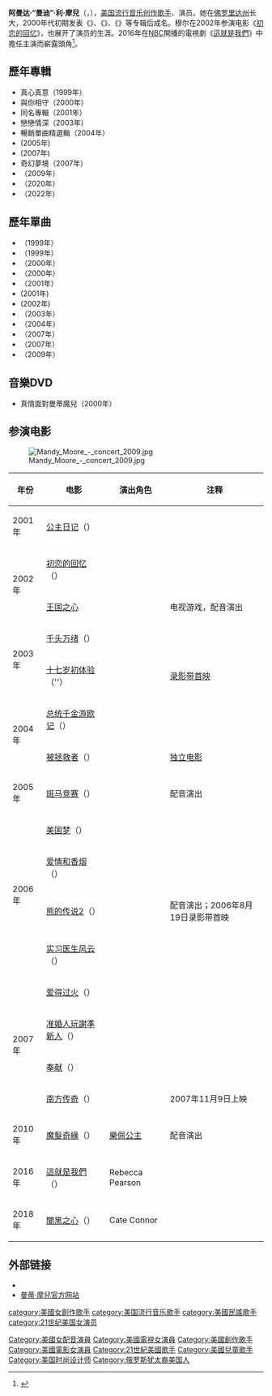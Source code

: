{{noteTA
|T=zh-hans:曼迪·穆尔;zh-hk:曼迪·摩亞;zh-tw:曼蒂·摩兒;
|G1=Show
|G2=Movie
|1=zh-hans:穆尔;zh-hk:摩亞;zh-tw:摩爾;
|2=zh-tw:曼蒂;zh-cn:曼迪;zh-hk:曼迪;
|3=zh-hans:结婚证书;zh-hk:准婚人玩謝準新人;zh-tw:結婚糾察隊;
}}
{{Infobox musical artist | 
| Name                = 曼迪·穆尔<br />{{lang|en|Mandy Moore}}
| Img                 = Mandy Moore at SXSW 2018 (25904503147) (cropped).jpg
| Img_capt            = 穆尔於2018年
| Background          = solo_singer
| Birth_name          = 阿曼达·利·穆尔<br /><span style="font-size:smaller;">（{{lang|en|Amanda Leigh Moore}}）</span>
| Alias               = 
| Born                = {{birth date and age|1984|4|10}} <br>{{flagicon|USA}} [[美国|美国]][[新罕布什尔州|新罕布什尔州]][[纳舒厄|纳舒厄]]
| Origin              ={{flagicon|USA}} [[美国|美国]][[佛罗里达州|佛罗里达州]][[奥兰多_(佛罗里达州)|奥兰多]]
| Genre               = [[民间音乐|民间音乐]]、{{lang|en|dance-pop}}、{{lang|en|pop rock}}、{{lang|en|bubblegum pop}}
| Occupation          = [[创作歌手|创作歌手]]、[[演员|演员]]、[[时装设计|时装设计师]]
| Years_active        = 1999年－（音乐）<br> 2000年－（演戏）
| Label               = {{lang|en|Epic Records}}、{{lang|en|Sire Records}}、[[EMI|EMI]]
| URL                 = [http://www.mandymoore.com www.mandymoore.com]
}}
'''阿曼达·“曼迪”·利·摩兒'''（{{lang-en|Amanda "Mandy" Leigh Moore}}，{{bd|1984年|4月10日|catIdx=M}}），[[美国|美国]][[流行音乐|流行音乐]][[创作歌手|创作歌手]]、演员。她在[[佛罗里达州|佛罗里达州]]长大，2000年代初期发表《{{lang|en|So Real}}》、《{{lang|en|I Wanna Be with You}}》、《{{lang|en|Mandy Moore}}》等专辑后成名。穆尔在2002年参演电影《[[初恋的回忆|初恋的回忆]]》，也展开了演员的生涯。2016年在[[NBC|NBC]]開播的電視劇《[[這就是我們|這就是我們]]》中擔任主演而嶄露頭角<ref>{{cite web|language=中文|url=http://www.niusnews.com/=P3tj2004|title=編劇你到底加了多少洋蔥？看美劇《這就是我們》請必備五月花|publisher=妞新聞niusnews|date=2017-02-01|accessdate=2017-02-02|archive-date=2019-11-29|archive-url=https://web.archive.org/web/20191129003716/https://www.niusnews.com/=P3tj2004|dead-url=no}}</ref>。

==歷年專輯==
*''{{lang|en|So Real}}'' 真心真意（1999年）
*''{{lang|en|I Wanna Be with You}}'' 與你相守（2000年）
*''{{lang|en|Mandy Moore}}'' 同名專輯（2001年）
*''{{lang|en|Coverage}}'' 戀戀情深（2003年）
*''{{lang|en|The Best of Mandy Moore}}'' 暢銷單曲精選輯（2004年）
*''{{lang|en|Candy}}'' (2005年)
*''{{lang|en|Super Hits}}'' (2007年)
*''{{lang|en|Wild Hope}}'' 奇幻夢境（2007年）
*''{{lang|en|Amanda Leigh}}''（2009年）
*''{{lang|en|Silver Landings}}''（2020年）
*''{{lang|en|In Her Life}}''（2022年）

==歷年單曲==
*''{{lang|en|Candy}}'' （1999年）
*''{{lang|en|Walk Me Home}}'' （1999年）
*''{{lang|en|So Real}}'' （2000年）
*''{{lang|en|I Wanna Be With You}}'' （2000年）
*''{{lang|en|In My Pocket}}'' （2001年）
*''{{lang|en|Crush}}'' (2001年)
*''{{lang|en|Cry}}'' (2002年)
*''{{lang|en|Have A Little Faith In Me}}'' （2003年）
*''{{lang|en|Senses Working Over Time (Live)}}''（2004年）
*''{{lang|en|Extraordinary}}''（2007年）
*''{{lang|en|Nothing That You Are}}''（2007年）
*''{{lang|en|I Could Break Your Heart Any Day of The Week}}''（2009年）

==音樂DVD==
*''{{lang|en|The Real Story}}''  真情面對曼蒂魔兒（2000年）

==参演电影==
[[File:Mandy_Moore_-_concert_2009.jpg|thumb]]
{| class="wikitable"
|- bgcolor="#CCCCCC"
! 年份 !! 电影 !! 演出角色 !! 注释
|-
| 2001年 || [[公主日记|公主日记]]（''{{lang|en|The Princess Diaries}}''）|| {{lang|en|Lana Thomas}} ||
|-
|rowspan="2"| 2002年 || [[初恋的回忆|初恋的回忆]]（''{{lang|en|A Walk to Remember}}''）|| {{lang|en|Jamie Sullivan}} ||
|-
| [[王国之心|王国之心]] || {{lang|en|Aerith Gainsborough}} || 电视游戏，配音演出
|-
|rowspan="2"| 2003年 || [[千头万绪_(电影)|千头万绪]]（''{{lang|en|How to Deal}}''）|| {{lang|en|Halley Martin}} ||
|-
| [[十七岁初体验|十七岁初体验]]（{{lang|en|''All I Want}}''）|| {{lang|en|Lisa}} || [[录影带首映|录影带首映]]
|-
|rowspan="2"| 2004年 || [[总统千金游欧记|总统千金游欧记]]（''{{lang|en|Chasing Liberty}}''）|| {{lang|en|Anna Foster}} ||
|-
| [[被拯救者|被拯救者]]（''{{lang|en|Saved!}}''）|| {{lang|en|Hilary Faye}} || [[独立电影|独立电影]]
|-
| 2005年 || [[斑马竞赛|斑马竞赛]]（''{{lang|en|Racing Stripes}}''）|| {{lang|en|Sandy}}|| 配音演出
|-
|rowspan="4"| 2006年 || [[美国梦_(电影)|美国梦]]（''{{lang|en|American Dreamz}}''）|| {{lang|en|Sally Kendoo}} ||
|-
| [[爱情和香烟|爱情和香烟]]（''{{lang|en|Romance & Cigarettes}}''）|| {{lang|en|Baby Murder}} ||
|-
| [[熊的传说2|熊的传说2]]（''{{lang|en|Brother Bear 2}}''）|| {{lang|en|Nita}} || 配音演出；2006年8月19日录影带首映
|-
| [[实习医生风云|实习医生风云]]（''{{lang|en|Scrubs}}''）|| {{lang|en|Julie Quinn}} ||
|-
|rowspan="4"| 2007年 || [[爱得过火|爱得过火]]（''{{lang|en|Because I Said So}}''）|| {{lang|en|Milly Wilder}} ||
|-
| [[结婚证书_(电影)|准婚人玩謝準新人]]（''{{lang|en|License to Wed}}''）|| {{lang|en|Sadie Jones}} ||
|-
| [[奉献_(电影)|奉献]]（''{{lang|en|Dedication}}''）|| {{lang|en|Lucy Riley}}  ||
|-
| [[南方传奇|南方传奇]]（''{{lang|en|Southland Tales}}''）|| {{lang|en|Madeline Frost Santaros}} || 2007年11月9日上映
|-
| 2010年 || [[魔髮奇緣|魔髮奇緣]]（''{{lang|en|Tangled}}''）|| [[樂佩公主|樂佩公主]]|| 配音演出
|-
| 2016年 || [[這就是我們|這就是我們]]（''{{lang|en|This is us}}''）|| Rebecca Pearson|| 
|-
| 2018年 || [[闇黑之心|闇黑之心]]（''{{lang|en|The Darkest Minds}}''）|| Cate Connor || 
|}

==外部链接==
{{commons|Mandy Moore|曼迪·穆尔}}
*{{imdb name|id=0601553|name=Mandy Moore}}
*[http://www.mandymoore.com 曼蒂·摩兒官方网站] {{Wayback|url=http://www.mandymoore.com/ |date=20060629004450 }}

{{Authority control}}
{{DEFAULTSORT:Moore, Mandy}}
[[category:美國女創作歌手|category:美國女創作歌手]]
[[category:美国流行音乐歌手|category:美国流行音乐歌手]]
[[category:美國民謠歌手|category:美國民謠歌手]]
[[category:21世纪美国女演员|category:21世纪美国女演员]]
[[Category:美國女配音演員|Category:美國女配音演員]]
[[Category:美國電視女演員|Category:美國電視女演員]]
[[Category:美國創作歌手|Category:美國創作歌手]]
[[Category:美國電影女演員|Category:美國電影女演員]]
[[Category:21世紀美國歌手|Category:21世紀美國歌手]]
[[Category:美國兒童歌手|Category:美國兒童歌手]]
[[Category:美国时尚设计师|Category:美国时尚设计师]]
[[Category:俄罗斯犹太裔美国人|Category:俄罗斯犹太裔美国人]]